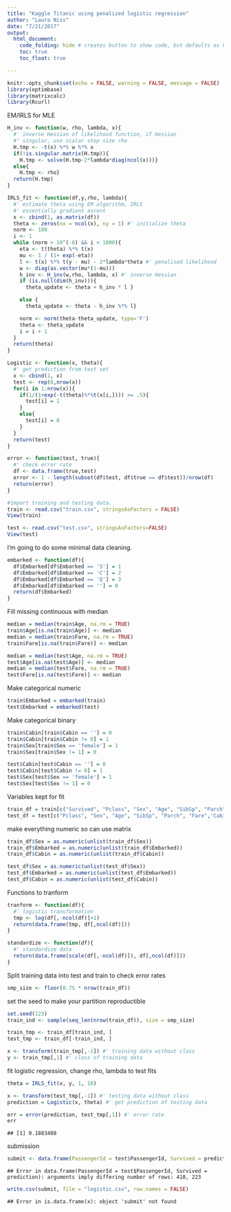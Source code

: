 ```yaml
---
title: "Kaggle Titanic using penalized logistic regression"
author: "Laura Niss"
date: "7/21/2017"
output: 
  html_document:
    code_folding: hide # creates button to show code, but defaults as hidden
    toc: true
    toc_float: true

---
```


```r
knitr::opts_chunk$set(echo = FALSE, warning = FALSE, message = FALSE)
library(optimbase)
library(matrixcalc)
library(Rcurl)
```
EM/IRLS for MLE


```r
H_inv <- function(w, rho, lambda, x){
  #' inverse Hessian of likelihood function, if Hessian
  #' singular, use scalar step size rho
  H.tmp <- -t(x) %*% w %*% x
  if(!is.singular.matrix(H.tmp)){
    H.tmp <- solve(H.tmp-2*lambda*diag(ncol(x)))}
  else{
    H.tmp <- rho}
  return(H.tmp)
}

IRLS_fit <- function(df,y,rho, lambda){
  #' estimate theta using EM algorithm, IRLS
  #' essentially gradient ascent
  x <- cbind(1, as.matrix(df))
  theta <- zeros(nx = ncol(x), ny = 1) #' initialize theta
  norm <- 100
  i <- 1
  while (norm > 10^(-6) && i < 1000){
    eta <- t(theta) %*% t(x)
    mu <- 1 / (1+ exp(-eta))
    l <- t(x) %*% t(y - mu) - 2*lambda*theta #' penalised likelihood
    w <- diag(as.vector(mu*(1-mu)))
    h_inv <- H_inv(w,rho, lambda, x) #' inverse Hessian
    if (is.null(dim(h_inv))){
      theta_update <- theta + h_inv * l }

    else {
      theta_update <- theta - h_inv %*% l}

    norm <- norm(theta-theta_update, type='F')
    theta <- theta_update
    i = i + 1
  }
  return(theta)
}

Logistic <- function(x, theta){
  #' get prediction from test set
  x <- cbind(1, x)
  test <- rep(0,nrow(x))
  for(i in 1:nrow(x)){
    if(1/(1+exp(-t(theta)%*%t(x[i,]))) >= .5){
      test[i] = 1
    }
    else{
      test[i] = 0
    }
  }
  return(test)
}

error <- function(test, true){
  #' check error rate
  df <- data.frame(true,test)
  error <- 1 - length(subset(df$test, df$true == df$test))/nrow(df)
  return(error) 
}
```




```r
#import training and testing data. 
train <- read.csv("train.csv", stringsAsFactors = FALSE)
View(train)

test <- read.csv("test.csv", stringsAsFactors=FALSE)
View(test)
```

I'm going to do some minimal data cleaning. 


```r
embarked <- function(df){
  df$Embarked[df$Embarked == 'S'] = 1
  df$Embarked[df$Embarked == 'C'] = 2
  df$Embarked[df$Embarked == 'Q'] = 3
  df$Embarked[df$Embarked == ''] = 0
  return(df$Embarked)
}
```

Fill missing continuous with median


```r
median = median(train$Age, na.rm = TRUE)
train$Age[is.na(train$Age)] <- median
median = median(train$Fare, na.rm = TRUE)
train$Fare[is.na(train$Fare)] <- median

median = median(test$Age, na.rm = TRUE)
test$Age[is.na(test$Age)] <- median
median = median(test$Fare, na.rm = TRUE)
test$Fare[is.na(test$Fare)] <- median
```

Make categorical numeric


```r
train$Embarked = embarked(train)
test$Embarked = embarked(test)
```

Make categorical binary


```r
train$Cabin[train$Cabin == ''] = 0
train$Cabin[train$Cabin != 0] = 1
train$Sex[train$Sex == 'female'] = 1
train$Sex[train$Sex != 1] = 0

test$Cabin[test$Cabin == ''] = 0
test$Cabin[test$Cabin != 0] = 1
test$Sex[test$Sex == 'female'] = 1
test$Sex[test$Sex != 1] = 0
```

Variables kept for fit


```r
train_df = train[c("Survived", "Pclass", "Sex", "Age", "SibSp", "Parch", "Fare", 'Cabin', "Embarked")]
test_df = test[c("Pclass", "Sex", "Age", "SibSp", "Parch", "Fare",'Cabin', "Embarked")]
```

make everything numeric so can use matrix


```r
train_df$Sex = as.numeric(unlist(train_df$Sex))
train_df$Embarked = as.numeric(unlist(train_df$Embarked))
train_df$Cabin = as.numeric(unlist(train_df$Cabin))

test_df$Sex = as.numeric(unlist(test_df$Sex))
test_df$Embarked = as.numeric(unlist(test_df$Embarked))
test_df$Cabin = as.numeric(unlist(test_df$Cabin))
```

Functions to tranform


```r
tranform <- function(df){
  #' logistic transformation
  tmp <- log(df[,-ncol(df)]+1)
  return(data.frame(tmp, df[,ncol(df)]))
}

standardize <- function(df){
  #' standardize data
  return(data.frame(scale(df[,-ncol(df)]), df[,ncol(df)]))
}
```

Split training data into test and train to check error rates


```r
smp_size <- floor(0.75 * nrow(train_df))
```

set the seed to make your partition reproductible


```r
set.seed(123)
train_ind <- sample(seq_len(nrow(train_df)), size = smp_size)

train_tmp <- train_df[train_ind, ]
test_tmp <- train_df[-train_ind, ]

x <- transform(train_tmp[,-1]) #' training data without class
y <- train_tmp[,1] #' class of training data
```

fit logistic regression, change rho, lambda to test fits


```r
theta = IRLS_fit(x, y, 1, 10)

x <- transform(test_tmp[,-1]) #' testing data without class
prediction = Logistic(x, theta) #' get prediction of testing data

err = error(prediction, test_tmp[,1]) #' error rate
err
```

```
## [1] 0.1883408
```

submission


```r
submit <- data.frame(PassengerId = test$PassengerId, Survived = prediction)
```

```
## Error in data.frame(PassengerId = test$PassengerId, Survived = prediction): arguments imply differing number of rows: 418, 223
```

```r
write.csv(submit, file = "logistic.csv", row.names = FALSE)
```

```
## Error in is.data.frame(x): object 'submit' not found
```


